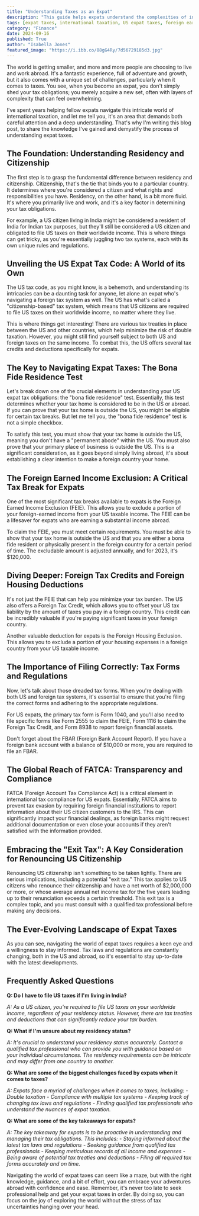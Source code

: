 ```yaml
---
title: "Understanding Taxes as an Expat"
description: "This guide helps expats understand the complexities of international taxation, covering residency vs. citizenship, US expat tax code, the bona fide residence test, Foreign Earned Income Exclusion, foreign tax credits, and more. Learn about key tax forms, FATCA compliance, and the exit tax for renouncing US citizenship."
tags: [expat taxes, international taxation, US expat taxes, foreign earned income, tax treaties, tax credits, residency, citizenship, FATCA, exit tax, tax forms, expat financial planning, global citizens, tax compliance]
category: "Finance"
date: 2024-09-16
published: True
author: "Isabella Jones"
featured_image: "https://i.ibb.co/88gG4Ry/7d56729185d3.jpg"
---
```



The world is getting smaller, and more and more people are choosing to live and work abroad.  It's a fantastic experience, full of adventure and growth, but it also comes with a unique set of challenges, particularly when it comes to taxes.  You see, when you become an expat, you don't simply shed your tax obligations; you merely acquire a new set, often with layers of complexity that can feel overwhelming.

I've spent years helping fellow expats navigate this intricate world of international taxation, and let me tell you, it's an area that demands both careful attention and a deep understanding.  That's why I'm writing this blog post, to share the knowledge I've gained and demystify the process of understanding expat taxes.  

## The Foundation: Understanding Residency and Citizenship

The first step is to grasp the fundamental difference between residency and citizenship.  Citizenship, that's the tie that binds you to a particular country.  It determines where you're considered a citizen and what rights and responsibilities you have.  Residency, on the other hand, is a bit more fluid. It's where you primarily live and work, and it's a key factor in determining your tax obligations.  

For example, a US citizen living in India might be considered a resident of India for Indian tax purposes, but they'll still be considered a US citizen and obligated to file US taxes on their worldwide income.  This is where things can get tricky, as you're essentially juggling two tax systems, each with its own unique rules and regulations.

## Unveiling the US Expat Tax Code: A World of its Own

The US tax code, as you might know, is a behemoth, and understanding its intricacies can be a daunting task for anyone, let alone an expat who's navigating a foreign tax system as well.  The US has what's called a "citizenship-based" tax system, which means that US citizens are required to file US taxes on their worldwide income, no matter where they live.

This is where things get interesting!  There are various tax treaties in place between the US and other countries, which help minimize the risk of double taxation.  However, you might still find yourself subject to both US and foreign taxes on the same income.  To combat this, the US offers several tax credits and deductions specifically for expats.

## The Key to Navigating Expat Taxes:  The Bona Fide Residence Test

Let's break down one of the crucial elements in understanding your US expat tax obligations: the "bona fide residence" test.  Essentially, this test determines whether your tax home is considered to be in the US or abroad.  If you can prove that your tax home is outside the US, you might be eligible for certain tax breaks.  But let me tell you, the "bona fide residence" test is not a simple checkbox.  

To satisfy this test, you must show that your tax home is outside the US, meaning you don't have a "permanent abode" within the US. You must also prove that your primary place of business is outside the US.  This is a significant consideration, as it goes beyond simply living abroad, it's about establishing a clear intention to make a foreign country your home.

## The Foreign Earned Income Exclusion: A Critical Tax Break for Expats

One of the most significant tax breaks available to expats is the Foreign Earned Income Exclusion (FEIE).  This allows you to exclude a portion of your foreign-earned income from your US taxable income.  The FEIE can be a lifesaver for expats who are earning a substantial income abroad.

To claim the FEIE, you must meet certain requirements.  You must be able to show that your tax home is outside the US and that you are either a bona fide resident or physically present in the foreign country for a certain period of time. The excludable amount is adjusted annually, and for 2023, it's $120,000. 

## Diving Deeper: Foreign Tax Credits and Foreign Housing Deductions

It's not just the FEIE that can help you minimize your tax burden.  The US also offers a Foreign Tax Credit, which allows you to offset your US tax liability by the amount of taxes you pay in a foreign country.  This credit can be incredibly valuable if you're paying significant taxes in your foreign country.

Another valuable deduction for expats is the Foreign Housing Exclusion.  This allows you to exclude a portion of your housing expenses in a foreign country from your US taxable income. 

## The Importance of Filing Correctly: Tax Forms and Regulations

Now, let's talk about those dreaded tax forms.  When you're dealing with both US and foreign tax systems, it's essential to ensure that you're filing the correct forms and adhering to the appropriate regulations.  

For US expats, the primary tax form is Form 1040, and you'll also need to file specific forms like Form 2555 to claim the FEIE, Form 1116 to claim the Foreign Tax Credit, and Form 8938 to report foreign financial assets.  

Don't forget about the FBAR (Foreign Bank Account Report).  If you have a foreign bank account with a balance of $10,000 or more, you are required to file an FBAR. 

## The Global Reach of FATCA: Transparency and Compliance

FATCA (Foreign Account Tax Compliance Act) is a critical element in international tax compliance for US expats.  Essentially, FATCA aims to prevent tax evasion by requiring foreign financial institutions to report information about their US citizen customers to the IRS. This can significantly impact your financial dealings, as foreign banks might request additional documentation or even close your accounts if they aren't satisfied with the information provided.  

## Embracing the "Exit Tax": A Key Consideration for Renouncing US Citizenship

Renouncing US citizenship isn't something to be taken lightly.  There are serious implications, including a potential "exit tax."  This tax applies to US citizens who renounce their citizenship and have a net worth of $2,000,000 or more, or whose average annual net income tax for the five years leading up to their renunciation exceeds a certain threshold.   This exit tax is a complex topic, and you must consult with a qualified tax professional before making any decisions.

## The Ever-Evolving Landscape of Expat Taxes

As you can see, navigating the world of expat taxes requires a keen eye and a willingness to stay informed.  Tax laws and regulations are constantly changing, both in the US and abroad, so it's essential to stay up-to-date with the latest developments. 

## Frequently Asked Questions

**Q:  Do I have to file US taxes if I'm living in India?**

*A:  As a US citizen, you're required to file US taxes on your worldwide income, regardless of your residency status. However, there are tax treaties and deductions that can significantly reduce your tax burden.*

**Q:  What if I'm unsure about my residency status?**

*A:  It's crucial to understand your residency status accurately.  Contact a qualified tax professional who can provide you with guidance based on your individual circumstances.  The residency requirements can be intricate and may differ from one country to another.*

**Q:  What are some of the biggest challenges faced by expats when it comes to taxes?**

*A:  Expats face a myriad of challenges when it comes to taxes, including:
     - Double taxation
     - Compliance with multiple tax systems
     - Keeping track of changing tax laws and regulations
     - Finding qualified tax professionals who understand the nuances of expat taxation.*

**Q:  What are some of the key takeaways for expats?**

*A:  The key takeaway for expats is to be proactive in understanding and managing their tax obligations. This includes:
    - Staying informed about the latest tax laws and regulations
    - Seeking guidance from qualified tax professionals
    -  Keeping meticulous records of all income and expenses
    -  Being aware of potential tax treaties and deductions
    -  Filing all required tax forms accurately and on time.*

Navigating the world of expat taxes can seem like a maze, but with the right knowledge, guidance, and a bit of effort, you can embrace your adventures abroad with confidence and ease.  Remember, it's never too late to seek professional help and get your expat taxes in order.  By doing so, you can focus on the joy of exploring the world without the stress of tax uncertainties hanging over your head.  
